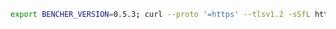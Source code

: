 ```sh
export BENCHER_VERSION=0.5.3; curl --proto '=https' --tlsv1.2 -sSfL https://bencher.dev/download/install-cli.sh | sh
```
